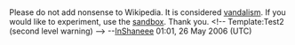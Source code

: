 <article id="5294164" title=User talk:Cubsbreak1908>
	<talkpage id="5294164" title="User talk:Cubsbreak1908">
Please do not add nonsense to Wikipedia. It is considered [[Wikipedia:Vandalism|vandalism]]. If you would like to experiment, use the [[Wikipedia:Sandbox|sandbox]]. Thank you. &lt;!-- Template:Test2 (second level warning) --&gt;  --[[User:InShaneee|InShaneee]] 01:01, 26 May 2006 (UTC)
	</talkpage>
</article>